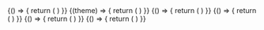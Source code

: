 
<ExampleVrt className="sg-example-loader">
  {() => {
    return (
      <React.Fragment>
        <p-loader />
      </React.Fragment>
    )
}}
</ExampleVrt>

<ExampleVrt theme="dark" className="sg-example-loader">
  {(theme) => {
    return (
      <React.Fragment>
        <p-loader theme={theme} />
      </React.Fragment>
    )
}}
</ExampleVrt>

<ExampleVrt className="sg-example-loader">
  {() => {
    return (
      <React.Fragment>
        <p-loader size="x-small" />
      </React.Fragment>
    )
}}
</ExampleVrt>

<ExampleVrt className="sg-example-loader">
  {() => {
    return (
      <React.Fragment>
        <p-loader size="small" />
      </React.Fragment>
    )
}}
</ExampleVrt>

<ExampleVrt className="sg-example-loader">
  {() => {
    return (
      <React.Fragment>
        <p-loader size="medium" />
      </React.Fragment>
    )
}}
</ExampleVrt>

<ExampleVrt className="sg-example-loader">
  {() => {
    return (
      <React.Fragment>
        <p-loader size="large" />
      </React.Fragment>
    )
}}
</ExampleVrt>

